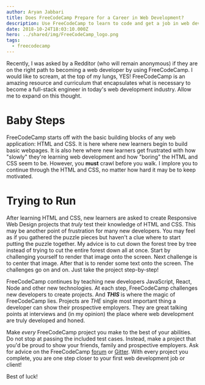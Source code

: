 ```yaml
---
author: Aryan Jabbari
title: Does FreeCodeCamp Prepare for a Career in Web Development?
description: Use FreeCodeCamp to learn to code and get a job in web development.
date: 2018-10-24T18:03:10.000Z
hero: ../shared/img/FreeCodeCamp_logo.png
tags:
  - freecodecamp
---
```

Recently, I was asked by a Redditor (who will remain anonymous) if they are on the right path to becoming a web developer by using FreeCodeCamp. I would like to scream, at the top of my lungs, YES! FreeCodeCamp is an amazing resource and curriculum that encapsulates what is necessary to become a full-stack engineer in today's web development industry. Allow me to expand on this thought.

# Baby Steps

FreeCodeCamp starts off with the basic building blocks of any web application: HTML and CSS. It is here where new learners begin to build basic webpages. It is also here where new learners get frustrated with how "slowly" they're learning web development and how "boring" the HTML and CSS seem to be. However, you **must** crawl before you walk. I implore you to continue through the HTML and CSS, no matter how hard it may be to keep motivated.

# Trying to Run

After learning HTML and CSS, new learners are asked to create Responsive Web Design projects that _truly_ test their knowledge of HTML and CSS. This may be another point of frustration for many new developers. You may feel as if you gathered the puzzle pieces but haven't a clue where to start putting the puzzle together. My advice is to cut down the forest tree by tree instead of trying to cut the entire forest down all at once. Start by challenging yourself to render that image onto the screen. Next challenge is to center that image. After that is to render some text onto the screen. The challenges go on and on. Just take the project step-by-step!

FreeCodeCamp continues by teaching new developers JavaScript, React, Node and other new technologies. At each step, FreeCodeCamp challenges new developers to create projects. And **_THIS_** is where the magic of FreeCodeCamp lies. Projects are _THE_ single most important thing a developer can show their prospective employers. They are great talking points at interviews and (in my opinion) the place where web development are truly developed and honed.

Make _every_ FreeCodeCamp project you make to the best of your abilities. Do not stop at passing the included test cases. Instead, make a project that you'd be proud to show your friends, family and prospective employers. Ask for advice on the FreeCodeCamp [forum](https://www.freecodecamp.org/forum/) or [Gitter](https://gitter.im/FreeCodeCamp/home). With every project you complete, you are one step closer to your first web development job or client!

Best of luck!
